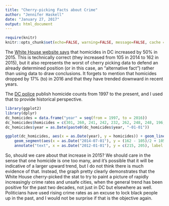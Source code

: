 ```yaml
---
title: "Cherry-picking Facts about Crime"
author: "Jennifer Haskell"
date: "January 27, 2017"
output: html_document
---
```


```r
require(knitr)
knitr::opts_chunk$set(echo=FALSE, warning=FALSE, message=FALSE, cache = F)
```

The [White House website says](https://www.whitehouse.gov/law-enforcement-community) that homicides in DC increased by 50% in 2015. This is technically correct (they increased from 105 in 2014 to 162 in 2015), but it also represents the worst of cherry picking data to defend an already determined position (or in this case, an "alternative fact") rather than using data to draw conclusions. It forgets to mention that homicides dropped by 17% (to) in 2016 and that they have trended downward in recent years.

The [DC police](https://mpdc.dc.gov/page/district-crime-data-glance) publish homicide counts from 1997 to the present, and I used that to provide historical perspective. 


```r
library(ggplot2)
library(dplyr)
dc_homicides = data.frame("year" = seq(from = 1997, to = 2016))
dc_homicides$homicides = c(301, 260, 241, 242, 232, 262, 248, 248, 196, 169, 181, 186, 144, 132, 108, 88, 104, 105, 162, 135)
dc_homicides$year = as.Date(paste0(dc_homicides$year, "-01-01"))

ggplot(dc_homicides, aes(x = as.Date(year), y = homicides)) + geom_line(colour = "red") + scale_x_date() + ylab("Homicides") + xlab("") + theme_bw() + theme(panel.border = element_blank(), panel.background = element_blank(), axis.title = element_text(size = 8), legend.title = element_blank()) +
    geom_segment(aes(x = as.Date("2014-07-01"), y = (162 - 105)/2 + 105, xend = as.Date("2013-07-01"), yend =200)) +
    annotate("text", x = as.Date("2012-01-01"), y = c(215, 205), label = c("Should we care about","this increase?")) + ggtitle("Homicides in DC")
```

So, should we care about that increase in 2015? We should care in the sense that one homicide is one too many, and it's possible that it will be indicative of a larger upward trend, but I do not think there is much evidence of that. Instead, the graph pretty clearly demonstrates that the White House cherry-picked the stat to try to paint a picture of rapidly increasingly crime rates and unsafe cities, when the general trend has been positive for the past two decades, not just in DC but elsewhere as well. Politicians have used rising crime rates as an excuse to lock black people up in the past, and I would not be surprise if that is the objective again. 